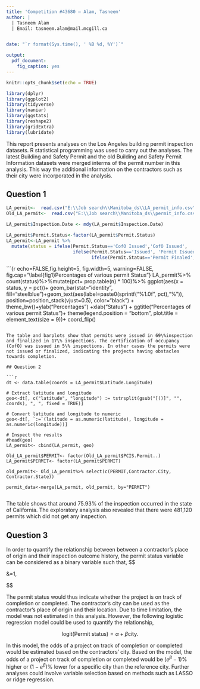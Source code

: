 ---
title: 'Competition #43680 – Alam, Tasneem'
author: | 
  | Tasneem Alam
  | Email: tasneem.alam@mail.mcgill.ca


date: "`r format(Sys.time(), ' %B %d, %Y')`"

output:
  pdf_document:
    fig_caption: yes
---
```{r setup, include=FALSE}
knitr::opts_chunk$set(echo = TRUE)
```

```{r, include=FALSE, warning=FALSE}
library(dplyr)
library(ggplot2)
library(tidyverse)
library(naniar)
library(ggstats)
library(reshape2)
library(gridExtra)
library(lubridate)
```


This report presents analyses on the Los Angeles building permit inspection datasets. R statistical programming was used to carry out the analyses. The latest Building and Safety Permit and the old Building and Safety Permit Information datasets were merged interms of the permit number in this analysis. This way the additional information on the contractors such as their city were incorporated in the analysis.

## Question 1

```{r echo=FALSE}
LA_permit<-  read.csv("E:\\Job search\\Manitoba_ds\\LA_permit_info.csv", header = TRUE)
Old_LA_permit<-  read.csv("E:\\Job search\\Manitoba_ds\\permit_info.csv", header = TRUE)

LA_permit$Inspection.Date <- mdy(LA_permit$Inspection.Date)

LA_permit$Permit.Status<-factor(LA_permit$Permit.Status)
LA_permit<-LA_permit %>% 
  mutate(status = ifelse(Permit.Status=='CofO Issued','CofO Issued',
                         ifelse(Permit.Status=='Issued', 'Permit Issued',
                                ifelse(Permit.Status=='Permit Finaled', 'Permit Finaled', 'Other'))))
```


\begin{table}[H] \centering 
  \caption{Percentages of various permit Status} 
  \label{} 
\begin{tabular}{@{\extracolsep{5pt}} lc} 
\\[-1.8ex]\hline 
\hline \\[-1.8ex] 
 & Permit Status & Percentage (\%) \\ 
\hline \\[-1.8ex] 
 CofO Issued & $5.03$ \\ 
 Permit Finaled & $17.03$ \\ 
 Permit Issued & $69.50$ \\ 
 Other & $8.43$ \\ 
\hline \\[-1.8ex] 
\end{tabular} 
\end{table} 


```{r echo=FALSE,fig.height=5, fig.width=5, warning=FALSE, fig.cap="\\label{fig1}Percentages of various permit Status"}
LA_permit%>%
  count(status)%>%mutate(pct= prop.table(n) * 100)%>%
  ggplot(aes(x = status, y = pct))+
  geom_bar(stat="identity", fill="steelblue")+geom_text(aes(label=paste0(sprintf("%1.0f", pct),"%")),
                                      position=position_stack(vjust=0.5), color="black") + 
  theme_bw()+ylab("Percentages") +xlab("Status") +
  ggtitle("Percentages of various permit Status")+
  theme(legend.position = "bottom", plot.title = element_text(size = 9))+
  coord_flip()

```

The table and barplots show that permits were issued in 69\%inspection and finalized in 17\% inspections. The certification of occupancy (CofO) was issued in 5\% inspections. In other cases the permits were not issued or finalized, indicating the projects having obstacles towards completion.

## Question 2

```{r, echo=FALSE}
dt <- data.table(coords = LA_permit$Latitude.Longitude)

# Extract latitude and longitude
geo<-dt[, c("latitude", "longitude") := tstrsplit(gsub("[()]", "", coords), ", ", fixed = TRUE)]

# Convert latitude and longitude to numeric
geo<-dt[, `:=`(latitude = as.numeric(latitude), longitude = as.numeric(longitude))]

# Inspect the results
#head(geo)
LA_permit<- cbind(LA_permit, geo)

Old_LA_permit$PERMIT<- factor(Old_LA_permit$PCIS.Permit..)
LA_permit$PERMIT<- factor(LA_permit$PERMIT)

old_permit<- Old_LA_permit%>% select(c(PERMIT,Contractor.City, Contractor.State))

permit_data<-merge(LA_permit, old_permit, by="PERMIT")


```

\begin{table}[!htbp] \centering 
  \caption{} 
  \label{} 
\begin{tabular}{@{\extracolsep{5pt}} lc} 
\\[-1.8ex]\hline 
\hline \\[-1.8ex] 
 & State & Percentage of inspection \\ 
\hline \\[-1.8ex] 
  & $21.97$ \\ 
 AL & $0.001$ \\ 
 AR & $0.001$ \\ 
 AZ & $0.28$ \\ 
 C & $0.0004$ \\ 
 CA & $75.93$ \\ 
 CO & $0.17$ \\ 
 CS & $0.0004$ \\ 
 CT & $0.001$ \\ 
 FL & $0.10$ \\ 
 GA & $0.14$ \\ 
 HI & $0.001$ \\ 
 ID & $0.02$ \\ 
 IL & $0.07$ \\ 
 IN & $0.01$ \\ 
 KS & $0.01$ \\ 
 KY & $0.02$ \\ 
 LA & $0.005$ \\ 
 MA & $0.09$ \\ 
 MD & $0.003$ \\ 
 MI & $0.03$ \\ 
 MN & $0.06$ \\ 
 MO & $0.04$ \\ 
 MS & $0.02$ \\ 
 MT & $0.004$ \\ 
 NC & $0.01$ \\ 
 NE & $0.01$ \\ 
 NJ & $0.07$ \\ 
 NM & $0.02$ \\ 
 NV & $0.08$ \\ 
 NY & $0.04$ \\ 
 OH & $0.004$ \\ 
 OK & $0.002$ \\ 
 OR & $0.06$ \\ 
 PA & $0.03$ \\ 
 SC & $0.001$ \\ 
 TN & $0.13$ \\ 
 TX & $0.20$ \\ 
 UT & $0.08$ \\ 
 VA & $0.02$ \\ 
 WA & $0.23$ \\ 
 WI & $0.03$ \\ 
\hline \\[-1.8ex] 
\end{tabular} 
\end{table} 

The table shows that around 75.93\% of the inspection occurred in the state of California. The exploratory analysis also revealed that there were 481,120 permits which did not get any inspection. 

## Question 3

In order to quantify the relationship between between a contractor’s place of origin and their inspection outcome history, the permit status variable can be considered as a binary variable such that,
$$

\text{Permit status}&=1, \text{CofO issued, permit issued} \text{and} \text{0, otherwise}

$$

The permit status would thus indicate whether the project is on track of completion or completed. The contractor's city can be used as the contractor's place of origin and their location. Due to time limitation, the model was not estimated in this analysis. However, the following logistic regression model could be used to quantify the relationship,

$$
\text{logit}({\text{Permit status}})=\alpha+\beta \text{city}.
$$

In this model, the odds of a project on track of completion or completed would be estimated based on the contractors' city. Based on the model, the odds of a project on track of completion or completed would be $(e^{\beta}-1)\%$ higher or $(1-e^{\beta})\%$ lower for a specific city than the reference city. Further analyses could involve variable selection based on methods such as LASSO or ridge regression.














